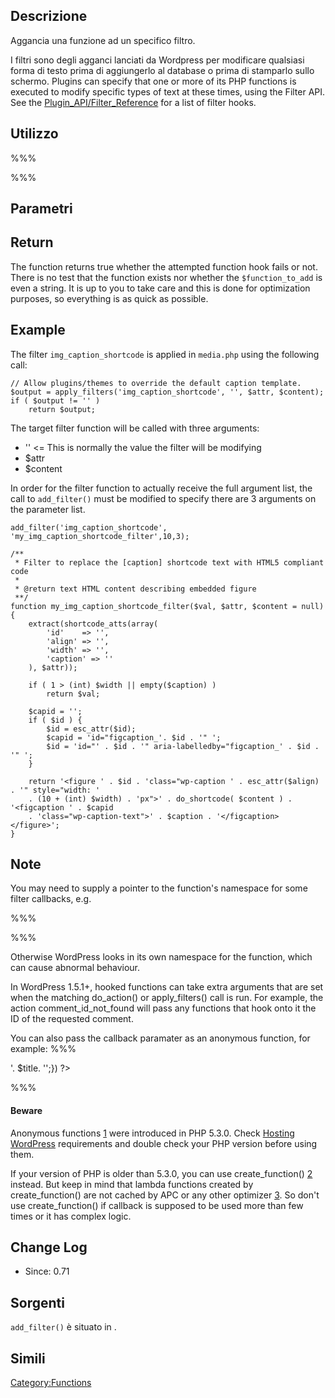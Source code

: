 {{Languages|
{{en|Function_Reference/add_filter}}
{{it|Function_Reference/it:add_filter}}
}}

== Descrizione ==

Aggancia una funzione ad un specifico filtro.

I filtri sono degli agganci lanciati da Wordpress per modificare qualsiasi forma di testo prima di aggiungerlo al database o prima di stamparlo sullo schermo. Plugins can specify that one or more of its PHP functions is executed to modify specific types of text at these times, using the Filter API.  See the [[Plugin_API/Filter_Reference]] for a list of filter hooks.

== Utilizzo ==

%%% <?php add_filter( $tag, $funzione, $priorità, $argomenti ); ?> %%%

== Parametri ==

{{Parameter|$tag|string|Il nome del filtro con cui agganciare la <tt>$funzione</tt>}}
{{Parameter|$funzione|callback|Il nome della funzione da chiamare quando il filtro viene [[Function Reference/apply_filters|applicato]]. Nota: Only string-formatted syntaxes listed in [http://us2.php.net/manual/en/language.pseudo-types.php#language.types.callback the PHP documentation for the 'callback' type] are valid.}}
{{Parameter|$priorità|integer|Used to specify the order in which the functions associated with a particular action are executed. Lower numbers correspond with earlier execution, and functions with the same priority are executed in the order in which they were added to the action.|optional|10}}
{{Parameter|$accepted_args|integer|The number of arguments the function(s) accept(s). In WordPress 1.5.1 and newer hooked functions can take extra arguments that are set when  the matching do_action() or apply_filters() call is run.|optional|1}}

== Return == 

The function returns true whether the attempted function hook fails or not. There is no test that the function exists nor whether the <tt>$function_to_add</tt> is even a string. It is up to you to take care and this is done for optimization purposes, so everything is as quick as possible.

== Example ==
The filter <tt>img_caption_shortcode</tt> is applied in <tt>media.php</tt> using the following call:

<pre>
// Allow plugins/themes to override the default caption template.
$output = apply_filters('img_caption_shortcode', '', $attr, $content);
if ( $output != '' )
	return $output;
</pre>

The target filter function will be called with three arguments:
* &#39;&#39;  &lt;= This is normally the value the filter will be modifying
* $attr
* $content

In order for the filter function to actually receive the full argument list, the call to <tt>add_filter()</tt> must
be modified to specify there are 3 arguments on the parameter list.

<pre>
add_filter('img_caption_shortcode', 'my_img_caption_shortcode_filter',10,3);

/**
 * Filter to replace the [caption] shortcode text with HTML5 compliant code
 *
 * @return text HTML content describing embedded figure
 **/
function my_img_caption_shortcode_filter($val, $attr, $content = null)
{
	extract(shortcode_atts(array(
		'id'	=> '',
		'align'	=> '',
		'width'	=> '',
		'caption' => ''
	), $attr));
	
	if ( 1 > (int) $width || empty($caption) )
		return $val;

	$capid = '';
	if ( $id ) {
		$id = esc_attr($id);
		$capid = 'id="figcaption_'. $id . '" ';
		$id = 'id="' . $id . '" aria-labelledby="figcaption_' . $id . '" ';
	}

	return '<figure ' . $id . 'class="wp-caption ' . esc_attr($align) . '" style="width: '
	. (10 + (int) $width) . 'px">' . do_shortcode( $content ) . '<figcaption ' . $capid 
	. 'class="wp-caption-text">' . $caption . '</figcaption></figure>';
}
</pre>

== Note ==

You may need to supply a pointer to the function's namespace for some filter callbacks, e.g.

%%% <?php add_filter('media_upload_newtab', array(&$this, 'media_upload_mycallback')); ?> %%%

Otherwise WordPress looks in its own namespace for the function, which can cause abnormal behaviour.

In WordPress 1.5.1+, hooked functions can take extra arguments that are set when the matching do_action() or apply_filters() call is run. For example, the action comment_id_not_found will pass any functions that hook onto it the ID of the requested comment.

You can also pass the callback paramater as an anonymous function, for example:
%%% <?php add_filter('the_title', function($title) { return '<b>'. $title. '</b>';}) ?> %%%

==== Beware ====
Anonymous functions [http://www.php.net/manual/functions.anonymous.php] were introduced in PHP 5.3.0. Check [[Hosting WordPress]] requirements and double check your PHP version before using them.

If your version of PHP is older than 5.3.0, you can use create_function() [http://es.php.net/manual/function.create-function.php] instead. But keep in mind that lambda functions created by create_function() are not cached by APC or any other optimizer [http://framework.zend.com/issues/browse/ZF-7646]. So don't use create_function() if callback is supposed to be used more than few times or it has complex logic.

== Change Log ==

* Since: 0.71

== Sorgenti ==

<tt>add_filter()</tt> è situato in {{Trac|wp-includes/plugin.php}}.

== Simili ==

{{Filter Tags}}

{{Tag Footer}}

[[Category:Functions]]

{{Copyedit}}